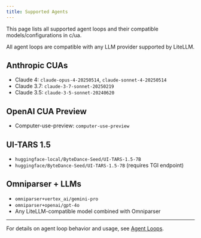 ```yaml
---
title: Supported Agents
---
```


This page lists all supported agent loops and their compatible models/configurations in c/ua.

All agent loops are compatible with any LLM provider supported by LiteLLM.

## Anthropic CUAs

- Claude 4: `claude-opus-4-20250514`, `claude-sonnet-4-20250514`
- Claude 3.7: `claude-3-7-sonnet-20250219`
- Claude 3.5: `claude-3-5-sonnet-20240620`

## OpenAI CUA Preview

- Computer-use-preview: `computer-use-preview`

## UI-TARS 1.5

- `huggingface-local/ByteDance-Seed/UI-TARS-1.5-7B`
- `huggingface/ByteDance-Seed/UI-TARS-1.5-7B` (requires TGI endpoint)

## Omniparser + LLMs

- `omniparser+vertex_ai/gemini-pro`
- `omniparser+openai/gpt-4o`
- Any LiteLLM-compatible model combined with Omniparser

---

For details on agent loop behavior and usage, see [Agent Loops](./agent-loops).
